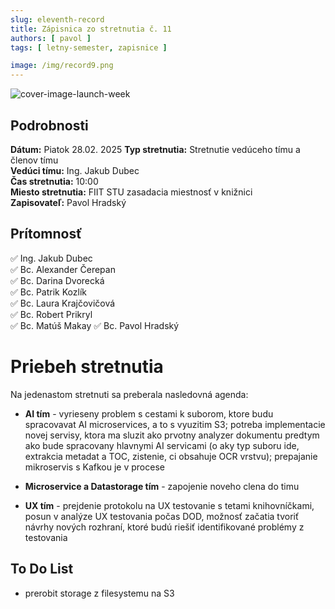 ```yaml
---
slug: eleventh-record
title: Zápisnica zo stretnutia č. 11
authors: [ pavol ]
tags: [ letny-semester, zapisnice ]

image: /img/record9.png
---
```

![cover-image-launch-week](/img/record9.png)

<!-- ❌✅ -->
<!-- truncate -->

## Podrobnosti

**Dátum:** Piatok 28.02. 2025
**Typ stretnutia:** Stretnutie vedúceho tímu a členov tímu  
**Vedúci tímu:** Ing. Jakub Dubec  
**Čas stretnutia:** 10:00  
**Miesto stretnutia:** FIIT STU zasadacia miestnosť v knižnici   
**Zapisovateľ:** Pavol Hradský

## Prítomnosť

 ✅ Ing. Jakub Dubec  
 ✅ Bc. Alexander Čerepan  
 ✅ Bc. Darina Dvorecká  
 ✅ Bc. Patrik Kozlík  
 ✅ Bc. Laura Krajčovičová  
 ✅ Bc. Robert Prikryl  
 ✅ Bc. Matúš Makay
 ✅ Bc. Pavol Hradský

# Priebeh stretnutia
Na jedenastom stretnuti sa preberala nasledovná agenda:

- **AI tím** - vyrieseny problem s cestami k suborom, ktore budu spracovavat AI microservices, a to s vyuzitim S3; potreba implementacie novej servisy, ktora ma sluzit ako prvotny analyzer dokumentu predtym ako bude spracovany hlavnymi AI servicami (o aky typ suboru ide, extrakcia metadat a TOC, zistenie, ci obsahuje OCR vrstvu); prepajanie mikroservis s Kafkou je v procese

- **Microservice a Datastorage tím** - zapojenie noveho clena do timu

- **UX tím** - prejdenie protokolu na UX testovanie s tetami knihovníčkami, posun v analýze UX testovania počas DOD, možnosť začatia tvoriť návrhy nových rozhraní, ktoré budú riešiť identifikované problémy z testovania

## To Do List

- prerobit storage z filesystemu na S3
